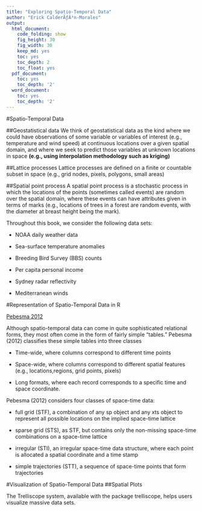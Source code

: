 ```yaml
---
title: "Exploring Spatio-Temporal Data"
author: "Erick CalderÃƒÂ³n-Morales"
output:
  html_document:
    code_folding: show
    fig_height: 30
    fig_width: 30
    keep_md: yes
    toc: yes
    toc_depth: 2
    toc_float: yes
  pdf_document:
    toc: yes
    toc_depth: '2'
  word_document:
    toc: yes
    toc_depth: '2'
---
```


#Spatio-Temporal Data

##Geostatistical data
We think of geostatistical data as the kind where
we could have observations of some variable or variables of interest (e.g., temperature and
wind speed) at continuous locations over a given spatial domain, and where we seek to predict
those variables at unknown locations in space __(e.g., using interpolation methodology such as kriging)__


##Lattice processes
Lattice processes are defined on a finite or countable subset in space (e.g.,
grid nodes, pixels, polygons, small areas)

##Spatial point process
A spatial point process is a stochastic process in which the locations of the points
(sometimes called events) are random over the spatial domain, where these events can have
attributes given in terms of marks (e.g., locations of trees in a forest are random events,
with the diameter at breast height being the mark).


Throughout this book, we consider the following data sets:

+ NOAA daily weather data

+ Sea-surface temperature anomalies

+ Breeding Bird Survey (BBS) counts

+ Per capita personal income

+ Sydney radar reflectivity

+ Mediterranean winds


#Representation of Spatio-Temporal Data in R

[Pebesma 2012](https://cran.r-project.org/web/packages/spacetime/vignettes/jss816.pdf)

Although spatio-temporal data can come in quite sophisticated relational forms, they
most often come in the form of fairly simple “tables.” Pebesma (2012) classifies these
simple tables into three classes

+ Time-wide, where columns correspond to different time points

+ Space-wide, where columns correspond to different spatial features (e.g., locations,regions, grid points, pixels)

+ Long formats, where each record corresponds to a specific time and space coordinate.


Pebesma (2012) considers four classes of space-time data:

+ full grid (STF), a combination of any sp object and any xts object to represent all possible locations on the implied space-time lattice

+ sparse grid (STS), as STF, but contains only the non-missing space-time combinations on a space-time lattice

+ irregular (STI), an irregular space-time data structure, where each point is allocated a spatial coordinate and a time stamp

+ simple trajectories (STT), a sequence of space-time points that form trajectories

#Visualization of Spatio-Temporal Data
##Spatial Plots

The Trelliscope system, available with the package trelliscope, helps users visualize
massive data sets.



